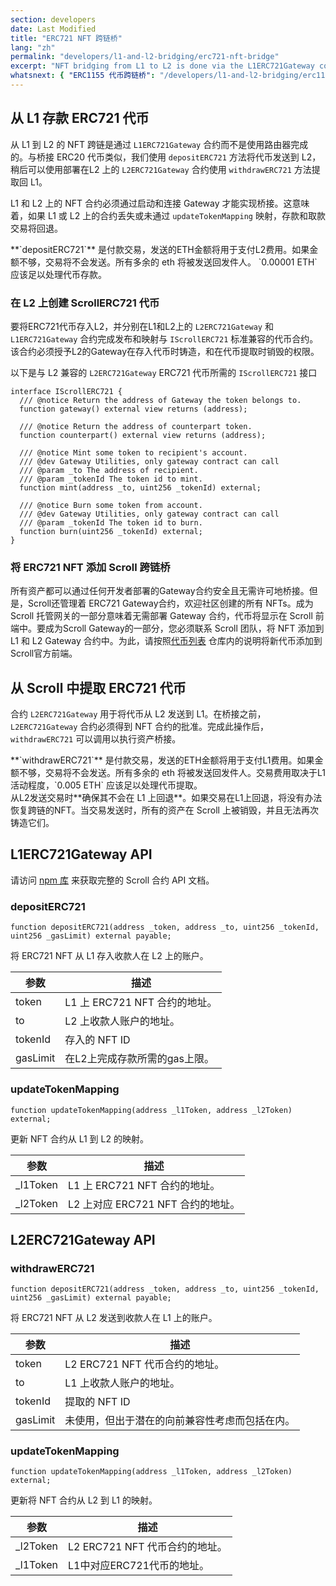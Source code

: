 ```yaml
---
section: developers
date: Last Modified
title: "ERC721 NFT 跨链桥"
lang: "zh"
permalink: "developers/l1-and-l2-bridging/erc721-nft-bridge"
excerpt: "NFT bridging from L1 to L2 is done via the L1ERC721Gateway contract instead of using a router."
whatsnext: { "ERC1155 代币跨链桥": "/developers/l1-and-l2-bridging/erc1155-token-bridge/" }
---
```



## 从 L1 存款 ERC721 代币

从 L1 到 L2 的 NFT 跨链是通过 `L1ERC721Gateway` 合约而不是使用路由器完成的。与桥接 ERC20 代币类似，我们使用 `depositERC721` 方法将代币发送到 L2，稍后可以使用部署在L2 上的 `L2ERC721Gateway` 合约使用 `withdrawERC721` 方法提取回 L1。

L1 和 L2 上的 NFT 合约必须通过启动和连接 Gateway 才能实现桥接。这意味着，如果 L1 或 L2 上的合约丢失或未通过 `updateTokenMapping` 映射，存款和取款交易将回退。

<Aside type="tip" title="">
  **`depositERC721`** 是付款交易，发送的ETH金额将用于支付L2费用。如果金额不够，交易将不会发送。所有多余的 eth 将被发送回发件人。 `0.00001 ETH` 应该足以处理代币存款。
</Aside>

### 在 L2 上创建 ScrollERC721 代币

要将ERC721代币存入L2，并分别在L1和L2上的 `L2ERC721Gateway` 和 `L1ERC721Gateway` 合约完成发布和映射与 `IScrollERC721` 标准兼容的代币合约。该合约必须授予L2的Gateway在存入代币时铸造，和在代币提取时销毁的权限。

以下是与 L2 兼容的 `L2ERC721Gateway` ERC721 代币所需的 `IScrollERC721` 接口

```solidity
interface IScrollERC721 {
  /// @notice Return the address of Gateway the token belongs to.
  function gateway() external view returns (address);

  /// @notice Return the address of counterpart token.
  function counterpart() external view returns (address);

  /// @notice Mint some token to recipient's account.
  /// @dev Gateway Utilities, only gateway contract can call
  /// @param _to The address of recipient.
  /// @param _tokenId The token id to mint.
  function mint(address _to, uint256 _tokenId) external;

  /// @notice Burn some token from account.
  /// @dev Gateway Utilities, only gateway contract can call
  /// @param _tokenId The token id to burn.
  function burn(uint256 _tokenId) external;
}
```

### 将 ERC721 NFT 添加 Scroll 跨链桥

所有资产都可以通过任何开发者部署的Gateway合约安全且无需许可地桥接。但是，Scroll还管理着 ERC721 Gateway合约，欢迎社区创建的所有 NFTs。成为 Scroll 托管网关的一部分意味着无需部署 Gateway 合约，代币将显示在 Scroll 前端中。要成为Scroll Gateway的一部分，您必须联系 Scroll 团队，将 NFT 添加到 L1 和 L2 Gateway 合约中。为此，请按照[代币列表](https://github.com/scroll-tech/token-list) 仓库内的说明将新代币添加到Scroll官方前端。

## 从 Scroll 中提取 ERC721 代币

合约 `L2ERC721Gateway` 用于将代币从 L2 发送到 L1。在桥接之前， `L2ERC721Gateway` 合约必须得到 NFT 合约的批准。完成此操作后， `withdrawERC721` 可以调用以执行资产桥接。

<Aside type="tip" title="">
  **`withdrawERC721`** 是付款交易，发送的ETH金额将用于支付L1费用。如果金额不够，交易将不会发送。所有多余的 eth 将被发送回发件人。交易费用取决于L1活动程度，`0.005 ETH` 应该足以处理代币提取。
</Aside>

<Aside type="caution" title="">
  从L2发送交易时**确保其不会在 L1 上回退**。如果交易在L1上回退，将没有办法恢复跨链的NFT。当交易发送时，所有的资产在 Scroll 上被销毁，并且无法再次铸造它们。
</Aside>

## L1ERC721Gateway API

请访问 [npm 库](https://www.npmjs.com/package/@scroll-tech/contracts?activeTab=code) 来获取完整的 Scroll 合约 API 文档。

### depositERC721

```solidity
function depositERC721(address _token, address _to, uint256 _tokenId, uint256 _gasLimit) external payable;
```

将 ERC721 NFT 从 L1 存入收款人在 L2 上的账户。

| 参数 | 描述                                     |
| --------- | ------------------------------------------------- |
| token     | L1 上 ERC721 NFT 合约的地址。        |
| to        | L2 上收款人账户的地址。      |
| tokenId   | 存入的 NFT ID                          |
| gasLimit  | 在L2上完成存款所需的gas上限。 |

### updateTokenMapping

```solidity
function updateTokenMapping(address _l1Token, address _l2Token) external;
```

更新 NFT 合约从 L1 到 L2 的映射。

| 参数 | 描述                                   |
| --------- | ------------------------------------------------ |
| \_l1Token | L1 上 ERC721 NFT 合约的地址。            |
| \_l2Token | L2 上对应 ERC721 NFT 合约的地址。  |

## L2ERC721Gateway API

### withdrawERC721

```solidity
function depositERC721(address _token, address _to, uint256 _tokenId, uint256 _gasLimit) external payable;
```

将 ERC721 NFT 从 L2 发送到收款人在 L1 上的账户。

| 参数 | 描述                                                           |
| --------- | ------------------------------------------------------------------------ |
| token     | L2 ERC721 NFT 代币合约的地址。                          |
| to        | L1 上收款人账户的地址。                             |
| tokenId   | 提取的 NFT ID                                                 |
| gasLimit  | 未使用，但出于潜在的向前兼容性考虑而包括在内。 |

### updateTokenMapping

```solidity
function updateTokenMapping(address _l1Token, address _l2Token) external;
```

更新将 NFT 合约从 L2 到 L1 的映射。

| 参数 | 描述                                     |
| --------- | ------------------------------------------------ |
| \_l2Token | L2 ERC721 NFT 代币合约的地址。              |
| \_l1Token | L1中对应ERC721代币的地址。 |
